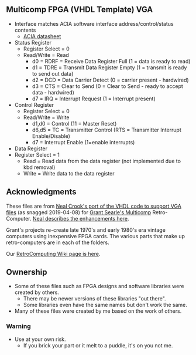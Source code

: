 == Multicomp FPGA (VHDL Template) VGA ==

* Interface matches ACIA software interface address/control/status contents
** [http://www.swtpc.com/mholley/Notebook/Hardware_ACIA.pdf ACIA datasheet]
* Status Register
** Register Select = 0
** Read/Write = Read
*** d0 = RDRF	= Receive Data Register Full (1 = data is ready to read)
*** d1 = TDRE	= Transmit Data Register Empty (1 = transmit is ready to send out data)
*** d2 = DCD		= Data Carrier Detect (0 = carrier present - hardwired)
*** d3 = CTS		= Clear to Send (0 = Clear to Send - ready to accept data - hardwired)
*** d7 = IRQ		= Interrupt Request (1 = Interrupt present)
* Control Register
** Register Select = 0
** Read/Write = Write
*** d1,d0		= Control (11 = Master Reset)
*** d6,d5		= TC = Transmitter Control (RTS = Transmitter Interrupt Enable/Disable)
*** d7 		= Interrupt Enable (1=enable interrupts)
* Data Register
* Register Select = 1
** Read = Read data from the data register (not implemented due to kbd removal)
** Write = Write data to the data register

== Acknowledgments ==

These files are from [https://github.com/nealcrook/multicomp6809/tree/master/multicomp/Components/TERMINAL Neal Crook's port of the VHDL code to support VGA files] (as snagged 2019-04-08) for [http://searle.hostei.com/grant/Multicomp/index.html Grant Searle's Multicomp] Retro-Computer. [https://github.com/nealcrook/multicomp6809/wiki/VDU-Modifications Neal describes the enhancements here].

Grant's projects re-create late 1970's and early 1980's era vintage computers using inexpensive FPGA cards. The various parts that make up retro-computers are in each of the folders.

Our [http://land-boards.com/blwiki/index.php?title=RetroComputing RetroComputing Wiki page is here].

== Ownership ==

* Some of these files such as FPGA designs and software libraries were created by others.
** There may be newer versions of these libraries "out there".
** Some libraries even have the same names but don't work the same.
* Many of these files were created by me based on the work of others.

=== Warning ===

* Use at your own risk.
** If you brick your part or it melt to a puddle, it's on you not me.
